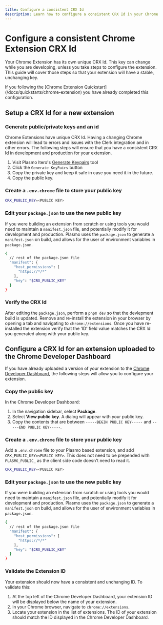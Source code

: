 ```yaml
---
title: Configure a consistent CRX Id
description: Learn how to configure a consistent CRX Id in your Chrome Extension for development and production.
---
```


# Configure a consistent Chrome Extension CRX Id

Your Chrome Extension has its own unique CRX Id. This key can change while you are developing, unless you take steps to configure the extension. This guide will cover those steps so that your extension will have a stable, unchanging key.

<Callout type="info">
If you following the [Chrome Extension Quickstart](/docs/quickstarts/chrome-extension) you have already completed this configuration.
</Callout>

## Setup a CRX Id for a new extension

<Steps> 

### Generate public/private keys and an id

Chrome Extensions have unique CRX Id. Having a changing Chrome extension will lead to errors and issues with the Clerk integration and in other errors. The following steps will ensure that you have a consistent CRX Id in development and production for your extension.

1. Visit Plasmo Itero's [Generate Keypairs](https://itero.plasmo.com/tools/generate-keypairs) tool
1. Click the `Generate KeyPairs` button
1. Copy the private key and keep it safe in case you need it in the future.
1. Copy the public key.


### Create a `.env.chrome` file to store your public key

```bash {{ filename: ".env.chrome" }}
CRX_PUBLIC_KEY=<PUBLIC KEY>
```

### Edit your `package.json` to use the new public key

If you were building an extension from scratch or using tools you would need to maintain a `manifest.json` file, and potentially modify it for development and production. Plasmo uses the `package.json` to generate a `manifest.json` on build, and allows for the user of environment variables in `package.json`.

```bash {{filename: "package.json", mark: [ 33 ] }}
{
  // rest of the package.json file
  "manifest": {
    "host_permissions": [
      "https://*/*"
    ],
    "key": "$CRX_PUBLIC_KEY"
  }
}
```

### Verify the CRX Id

After editing the `package.json`, perform a `pnpm dev` so that the devlepment build is updated. Remove and re-install the extension in your browser by opening a tab and navigating to `chrome://extensions`. Once you have re-installed the extension verify that the 'ID' field value matches the CRX Id you generated along with your public key.
</Steps>

## Configure a CRX Id for an extension uploaded to the Chrome Developer Dashboard

If you have already uploaded a version of your extension to the [Chrome Developer Dashboard](https://chrome.google.com/webstore/developer/dashboard), the following steps will allow you to configure your extension.

<Steps>

### Copy the public key

In the Chrome Developer Dashboard:

1. In the navigation sidebar, select **Package**.
2. Select **View public key**. A dialog will appear with your public key.
3. Copy the contents that are between `-----BEGIN PUBLIC KEY-----` and `-----END PUBLIC KEY-----`.

### Create a `.env.chrome` file to store your public key

Add a `.env.chrome` file to your Plasmo based extension, and add `CRX_PUBLIC_KEY=<PUBLIC KEY>`. This does not need to be prepended with `PLASMO_PUBLIC_` as the client side code doesn't need to read it.

```bash {{ filename: ".env.chrome" }}
CRX_PUBLIC_KEY=<PUBLIC KEY>
```

### Edit your `package.json` to use the new public key

If you were building an extension from scratch or using tools you would need to maintain a `manifest.json` file, and potentially modify it for development and production. Plasmo uses the `package.json` to generate a `manifest.json` on build, and allows for the user of environment variables in `package.json`.

```bash {{filename: "package.json", mark: [ 33 ] }}
{
  // rest of the package.json file
  "manifest": {
    "host_permissions": [
      "https://*/*"
    ],
    "key": "$CRX_PUBLIC_KEY"
  }
}
```

### Validate the Extension ID

Your extension should now have a consistent and unchanging ID. To validate this:

1. At the top left of the Chrome Developer Dashboard, your extension ID will be displayed below the name of your extension.
1. In your Chrome browser, navigate to `chrome://extensions`.
1. Locate your extension in the list of extensions. The ID of your extension should match the ID displayed in the Chrome Developer Dashboard.

</Steps>
